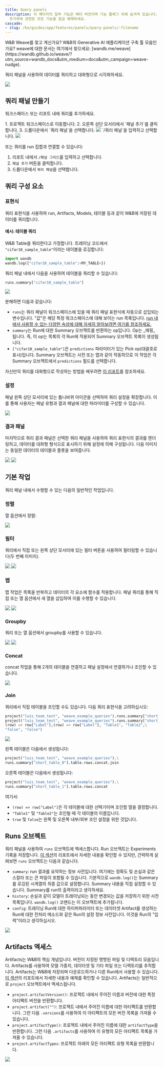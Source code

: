 ```yaml
---
title: Query panels
description: 이 페이지의 일부 기능은 베타 버전이며 기능 플래그 뒤에 숨겨져 있습니다. 프로필 페이지의 자기 소개에 `weave-plot`을
  추가하여 관련된 모든 기능을 잠금 해제하세요.
cascade:
- slug: /ko/guides/app/features/panels/query-panels/:filename
---
```


<Note>
W&B Weave를 찾고 계신가요? W&B의 Generative AI 애플리케이션 구축 툴 모음인가요? weave에 대한 문서는 여기에서 찾으세요: [wandb.me/weave](https://wandb.github.io/weave/?utm_source=wandb_docs&utm_medium=docs&utm_campaign=weave-nudge).
</Note>

쿼리 패널을 사용하여 데이터를 쿼리하고 대화형으로 시각화하세요.

<Frame>
    <img src="/images/weave/pretty_panel.png"  />
</Frame>

## 쿼리 패널 만들기

워크스페이스 또는 리포트 내에 쿼리를 추가하세요.

<Tabs>
<Tab title="프로젝트 워크스페이스">
1. 프로젝트 워크스페이스로 이동합니다.
  2. 오른쪽 상단 모서리에서 `패널 추가`를 클릭합니다.
  3. 드롭다운에서 `쿼리 패널`을 선택합니다.
  <Frame>
    <img src="/images/weave/add_weave_panel_workspace.png"  />
</Frame>
</Tab>
<Tab title="W&B 리포트">
`/쿼리 패널`을 입력하고 선택합니다.

<Frame>
    <img src="/images/weave/add_weave_panel_report_1.png"  />
</Frame>

또는 쿼리를 run 집합과 연결할 수 있습니다:
1. 리포트 내에서 `/패널 그리드`를 입력하고 선택합니다.
2. `패널 추가` 버튼을 클릭합니다.
3. 드롭다운에서 `쿼리 패널`을 선택합니다.
</Tab>
</Tabs>

## 쿼리 구성 요소

### 표현식

쿼리 표현식을 사용하여 run, Artifacts, Models, 테이블 등과 같이 W&B에 저장된 데이터를 쿼리합니다.

#### 예시: 테이블 쿼리
W&B Table을 쿼리한다고 가정합니다. 트레이닝 코드에서 `"cifar10_sample_table"`이라는 테이블을 로깅합니다:

```python
import wandb
wandb.log({"cifar10_sample_table":<MY_TABLE>})
```

쿼리 패널 내에서 다음을 사용하여 테이블을 쿼리할 수 있습니다:
```python
runs.summary["cifar10_sample_table"]
```
<Frame>
    <img src="/images/weave/basic_weave_expression.png"  />
</Frame>

분해하면 다음과 같습니다:

* `runs`는 쿼리 패널이 워크스페이스에 있을 때 쿼리 패널 표현식에 자동으로 삽입되는 변수입니다. "값"은 해당 특정 워크스페이스에 대해 보이는 run 목록입니다. [run 내에서 사용할 수 있는 다양한 속성에 대해 자세히 알아보려면 여기를 참조하세요.](/ko/models/track/public-api-guide/#understanding-the-different-attributes)
* `summary`는 Run에 대한 Summary 오브젝트를 반환하는 op입니다. Op는 _매핑_됩니다. 즉, 이 op는 목록의 각 Run에 적용되어 Summary 오브젝트 목록이 생성됩니다.
* `["cifar10_sample_table"]`은 `predictions` 파라미터가 있는 Pick op(대괄호로 표시)입니다. Summary 오브젝트는 사전 또는 맵과 같이 작동하므로 이 작업은 각 Summary 오브젝트에서 `predictions` 필드를 선택합니다.

자신만의 쿼리를 대화형으로 작성하는 방법을 배우려면 [이 리포트](https://wandb.ai/luis_team_test/weave_example_queries/reports/Weave-queries---Vmlldzo1NzIxOTY2?accessToken=bvzq5hwooare9zy790yfl3oitutbvno2i6c2s81gk91750m53m2hdclj0jvryhcr)를 참조하세요.

### 설정

패널 왼쪽 상단 모서리에 있는 톱니바퀴 아이콘을 선택하여 쿼리 설정을 확장합니다. 이를 통해 사용자는 패널 유형과 결과 패널에 대한 파라미터를 구성할 수 있습니다.

<Frame>
    <img src="/images/weave/weave_panel_config.png"  />
</Frame>

### 결과 패널

마지막으로 쿼리 결과 패널은 선택한 쿼리 패널을 사용하여 쿼리 표현식의 결과를 렌더링하고, 데이터를 대화형 형식으로 표시하기 위해 설정에 의해 구성됩니다. 다음 이미지는 동일한 데이터의 테이블과 플롯을 보여줍니다.

<Frame>
    <img src="/images/weave/result_panel_table.png"  />
</Frame>

<Frame>
    <img src="/images/weave/result_panel_plot.png"  />
</Frame>

## 기본 작업
쿼리 패널 내에서 수행할 수 있는 다음의 일반적인 작업입니다.
### 정렬
열 옵션에서 정렬:
<Frame>
    <img src="/images/weave/weave_sort.png"  />
</Frame>

### 필터
쿼리에서 직접 또는 왼쪽 상단 모서리에 있는 필터 버튼을 사용하여 필터링할 수 있습니다(두 번째 이미지).
<Frame>
    <img src="/images/weave/weave_filter_1.png"  />
</Frame>
<Frame>
    <img src="/images/weave/weave_filter_2.png"  />
</Frame>

### 맵
맵 작업은 목록을 반복하고 데이터의 각 요소에 함수를 적용합니다. 패널 쿼리를 통해 직접 또는 열 옵션에서 새 열을 삽입하여 이를 수행할 수 있습니다.
<Frame>
    <img src="/images/weave/weave_map.png"  />
</Frame>
<Frame>
    <img src="/images/weave/weave_map.gif"  />
</Frame>

### Groupby
쿼리 또는 열 옵션에서 groupby를 사용할 수 있습니다.
<Frame>
    <img src="/images/weave/weave_groupby.png"  />
</Frame>
<Frame>
    <img src="/images/weave/weave_groupby.gif"  />
</Frame>

### Concat
concat 작업을 통해 2개의 테이블을 연결하고 패널 설정에서 연결하거나 조인할 수 있습니다.
<Frame>
    <img src="/images/weave/weave_concat.gif"  />
</Frame>

### Join
쿼리에서 직접 테이블을 조인할 수도 있습니다. 다음 쿼리 표현식을 고려하십시오:
```python
project("luis_team_test", "weave_example_queries").runs.summary["short_table_0"].table.rows.concat.join(\
project("luis_team_test", "weave_example_queries").runs.summary["short_table_1"].table.rows.concat,\
(row) => row["Label"],(row) => row["Label"], "Table1", "Table2",\
"false", "false")
```
<Frame>
    <img src="/images/weave/weave_join.png"  />
</Frame>

왼쪽 테이블은 다음에서 생성됩니다:
```python
project("luis_team_test", "weave_example_queries").\
runs.summary["short_table_0"].table.rows.concat.join
```
오른쪽 테이블은 다음에서 생성됩니다:
```python
project("luis_team_test", "weave_example_queries").\
runs.summary["short_table_1"].table.rows.concat
```
여기서:
* `(row) => row["Label"]`은 각 테이블에 대한 선택기이며 조인할 열을 결정합니다.
* `"Table1"` 및 `"Table2"`는 조인될 때 각 테이블의 이름입니다.
* `true` 및 `false`는 왼쪽 및 오른쪽 내부/외부 조인 설정을 위한 것입니다.

## Runs 오브젝트
쿼리 패널을 사용하여 `runs` 오브젝트에 엑세스합니다. Run 오브젝트는 Experiments 기록을 저장합니다. [이 섹션](https://wandb.ai/luis_team_test/weave_example_queries/reports/Weave-queries---Vmlldzo1NzIxOTY2?accessToken=bvzq5hwooare9zy790yfl3oitutbvno2i6c2s81gk91750m53m2hdclj0jvryhcr#3.-accessing-runs-object)의 리포트에서 자세한 내용을 확인할 수 있지만, 간략하게 살펴보면 `runs` 오브젝트는 다음과 같습니다.
* `summary`: run 결과를 요약하는 정보 사전입니다. 여기에는 정확도 및 손실과 같은 스칼라 또는 큰 파일이 포함될 수 있습니다. 기본적으로 `wandb.log()`는 Summary를 로깅된 시계열의 최종 값으로 설정합니다. Summary 내용을 직접 설정할 수 있습니다. Summary를 run의 출력이라고 생각하세요.
* `history`: 손실과 같이 모델이 트레이닝되는 동안 변경되는 값을 저장하기 위한 사전 목록입니다. `wandb.log()` 코맨드는 이 오브젝트에 추가됩니다.
* `config`: 트레이닝 Run에 대한 하이퍼파라미터 또는 데이터셋 Artifact를 생성하는 Run에 대한 전처리 메소드와 같은 Run의 설정 정보 사전입니다. 이것을 Run의 "입력"이라고 생각하십시오.
<Frame>
    <img src="/images/weave/weave_runs_object.png"  />
</Frame>

## Artifacts 엑세스

Artifacts는 W&B의 핵심 개념입니다. 버전이 지정된 명명된 파일 및 디렉토리 모음입니다. Artifacts를 사용하여 모델 가중치, 데이터셋 및 기타 파일 또는 디렉토리를 추적합니다. Artifacts는 W&B에 저장되며 다운로드하거나 다른 Run에서 사용할 수 있습니다. [이 섹션](https://wandb.ai/luis_team_test/weave_example_queries/reports/Weave-queries---Vmlldzo1NzIxOTY2?accessToken=bvzq5hwooare9zy790yfl3oitutbvno2i6c2s81gk91750m53m2hdclj0jvryhcr#4.-accessing-artifacts)의 리포트에서 자세한 내용과 예제를 확인할 수 있습니다. Artifacts는 일반적으로 `project` 오브젝트에서 엑세스됩니다.
* `project.artifactVersion()`: 프로젝트 내에서 주어진 이름과 버전에 대한 특정 아티팩트 버전을 반환합니다.
* `project.artifact("")`: 프로젝트 내에서 주어진 이름에 대한 아티팩트를 반환합니다. 그런 다음 `.versions`를 사용하여 이 아티팩트의 모든 버전 목록을 가져올 수 있습니다.
* `project.artifactType()`: 프로젝트 내에서 주어진 이름에 대한 `artifactType`을 반환합니다. 그런 다음 `.artifacts`를 사용하여 이 유형의 모든 아티팩트 목록을 가져올 수 있습니다.
* `project.artifactTypes`: 프로젝트 아래의 모든 아티팩트 유형 목록을 반환합니다.
<Frame>
    <img src="/images/weave/weave_artifacts.png"  />
</Frame>
